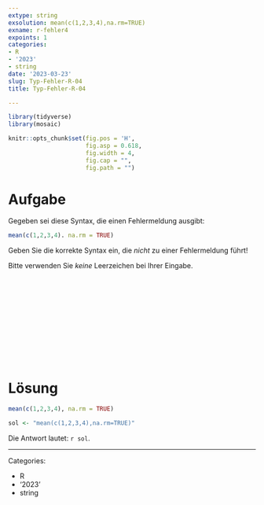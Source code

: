 ```yaml
---
extype: string
exsolution: mean(c(1,2,3,4),na.rm=TRUE)
exname: r-fehler4
expoints: 1
categories:
- R
- '2023'
- string
date: '2023-03-23'
slug: Typ-Fehler-R-04
title: Typ-Fehler-R-04

---
```




```r

library(tidyverse)
library(mosaic)

```


```r
knitr::opts_chunk$set(fig.pos = 'H',
                      fig.asp = 0.618,
                      fig.width = 4,
                      fig.cap = "", 
                      fig.path = "")
```









# Aufgabe

Gegeben sei diese Syntax, die einen Fehlermeldung ausgibt:


```r
mean(c(1,2,3,4). na.rm = TRUE)
```


Geben Sie die korrekte Syntax ein, die *nicht* zu einer Fehlermeldung führt!

Bitte verwenden Sie *keine* Leerzeichen bei Ihrer Eingabe.



</br>
</br>
</br>
</br>
</br>
</br>
</br>
</br>
</br>
</br>

# Lösung

```r
mean(c(1,2,3,4), na.rm = TRUE)
```

```r
sol <- "mean(c(1,2,3,4),na.rm=TRUE)"
```


Die Antwort lautet: ``r sol``.




---

Categories: 

- R
- '2023'
- string

